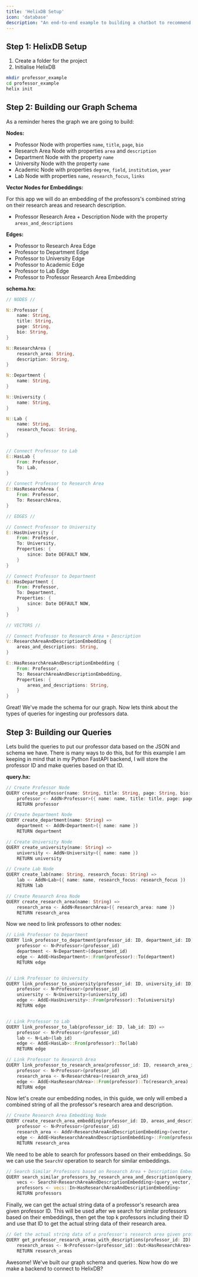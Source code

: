 ```yaml
---
title: 'HelixDB Setup'
icon: 'database'
description: "An end-to-end example to building a chatbot to recommend professors."
---
```


## Step 1: HelixDB Setup

1. Create a folder for the project
2. Initialise HelixDB

```bash
mkdir professor_example
cd professor_example
helix init
```

## Step 2: Building our Graph Schema

As a reminder heres the graph we are going to build:

**Nodes:**

- Professor Node with properties `name`, `title`, `page`, `bio`
- Research Area Node with properties `area` and `description`
- Department Node with the property `name`
- University Node with the property `name`
- Academic Node with properties `degree`, `field`, `institution`, `year`
- Lab Node with properties `name`, `research_focus`, `links`

**Vector Nodes for Embeddings:**

For this app we will do an embedding of the professors's combined string on their research areas and research description.

- Professor Research Area + Description Node with the property `areas_and_descriptions`

**Edges:**

- Professor to Research Area Edge
- Professor to Department Edge
- Professor to University Edge
- Professor to Academic Edge
- Professor to Lab Edge
- Professor to Professor Research Area Embedding

**schema.hx:**

```rust
// NODES //

N::Professor {
    name: String,
    title: String,
    page: String,
    bio: String,
}

N::ResearchArea {
    research_area: String,
    description: String,
}

N::Department {
    name: String,
}   

N::University {
    name: String,
}

N::Lab {
    name: String,
    research_focus: String,
}


// Connect Professor to Lab
E::HasLab {
    From: Professor,
    To: Lab,
}

// Connect Professor to Research Area
E::HasResearchArea {
    From: Professor,
    To: ResearchArea,
}

// EDGES //

// Connect Professor to University
E::HasUniversity {
    From: Professor,
    To: University,
    Properties: {
        since: Date DEFAULT NOW,
    }
}

// Connect Professor to Department
E::HasDepartment {
    From: Professor,
    To: Department,
    Properties: {
        since: Date DEFAULT NOW,
    }
}

// VECTORS //

// Connect Professor to Research Area + Description
V::ResearchAreaAndDescriptionEmbedding {
    areas_and_descriptions: String,
}

E::HasResearchAreaAndDescriptionEmbedding {
    From: Professor,
    To: ResearchAreaAndDescriptionEmbedding,
    Properties: {
        areas_and_descriptions: String,
    }
}
```

Great! We've made the schema for our graph. Now lets think about the types of queries for ingesting our professors data.

## Step 3: Building our Queries

Lets build the queries to put our professor data based on the JSON and schema we have. There is many ways to do this, but for this
example I am keeping in mind that in my Python FastAPI backend, I will store the professor ID and make queries based on that ID.

**query.hx:**
```rust
// Create Professor Node
QUERY create_professor(name: String, title: String, page: String, bio: String ) =>
    professor <- AddN<Professor>({ name: name, title: title, page: page, bio: bio })
    RETURN professor

// Create Department Node
QUERY create_department(name: String) =>
    department <- AddN<Department>({ name: name })
    RETURN department

// Create University Node
QUERY create_university(name: String) =>
    university <- AddN<University>({ name: name })
    RETURN university

// Create Lab Node
QUERY create_lab(name: String, research_focus: String) =>
    lab <- AddN<Lab>({ name: name, research_focus: research_focus })
    RETURN lab

// Create Research Area Node
QUERY create_research_area(name: String) =>
    research_area <- AddN<ResearchArea>({ research_area: name })
    RETURN research_area
```

Now we need to link professors to other nodes:


```rust
// Link Professor to Department
QUERY link_professor_to_department(professor_id: ID, department_id: ID) =>
    professor <- N<Professor>(professor_id)
    department <- N<Department>(department_id)
    edge <- AddE<HasDepartment>::From(professor)::To(department)
    RETURN edge


// Link Professor to University
QUERY link_professor_to_university(professor_id: ID, university_id: ID) =>
    professor <- N<Professor>(professor_id)
    university <- N<University>(university_id)
    edge <- AddE<HasUniversity>::From(professor)::To(university)
    RETURN edge


// Link Professor to Lab
QUERY link_professor_to_lab(professor_id: ID, lab_id: ID) =>
    professor <- N<Professor>(professor_id)
    lab <- N<Lab>(lab_id)
    edge <- AddE<HasLab>::From(professor)::To(lab)
    RETURN edge

// Link Professor to Research Area
QUERY link_professor_to_research_area(professor_id: ID, research_area_id: ID) =>
    professor <- N<Professor>(professor_id)
    research_area <- N<ResearchArea>(research_area_id)
    edge <- AddE<HasResearchArea>::From(professor)::To(research_area)
    RETURN edge
```

Now let's create our embedding nodes, in this guide, we only will embed a combined string of all the professor's research area and description.

```rust
// Create Research Area Embedding Node
QUERY create_research_area_embedding(professor_id: ID, areas_and_descriptions: String, vector: [F64]) =>
    professor <- N<Professor>(professor_id)
    research_area <- AddV<ResearchAreaAndDescriptionEmbedding>(vector, { areas_and_descriptions: areas_and_descriptions })
    edge <- AddE<HasResearchAreaAndDescriptionEmbedding>::From(professor)::To(research_area)
    RETURN research_area
```

We need to be able to search for professors based on their embeddings. So we can use the `SearchV` operation to search for similar embeddings.

```rust
// Search Similar Professors based on Research Area + Description Embedding
QUERY search_similar_professors_by_research_area_and_description(query_vector: [F64], k: I64) =>
    vecs <- SearchV<ResearchAreaAndDescriptionEmbedding>(query_vector, k)
    professors <- vecs::In<HasResearchAreaAndDescriptionEmbedding>
    RETURN professors
```

Finally, we can get the actual string data of a professor's research area given professor ID. This will be
used after we search for similar professors based on their embeddings, then get the top k professors including
their ID and use that ID to get the actual string data of their research area.

```rust
// Get the actual string data of a professor's research area given professor ID
QUERY get_professor_research_areas_with_descriptions(professor_id: ID) =>
    research_areas <- N<Professor>(professor_id)::Out<HasResearchArea>
    RETURN research_areas

```

Awesome! We've built our graph schema and queries. Now how do we make a backend to connect to HelixDB?
